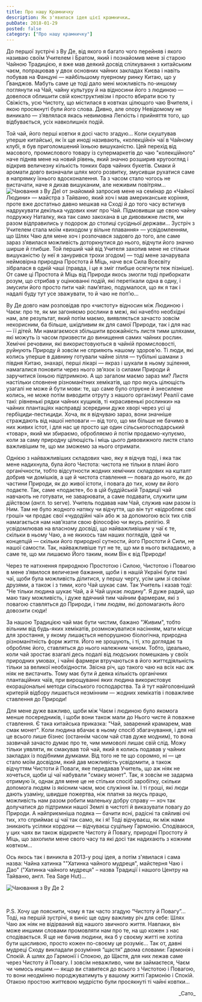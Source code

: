```yaml
---
title: Про нашу Крамничку
description: Як з'явилася ідея цієї крамнички…
pubDate: 2018-01-29
posted: false
category: ["Про нашу крамничку"]
---
```



До першої зустрічі з Ву Де, від якого я багато чого перейняв і якого називаю своїм Учителем і Братом, який і познайомив мене зі старою Чайною Традицією, я вже мав деякий досвід спілкування з китайським чаєм, попрацював у двох основних чайних закладах Києва і навіть побував на Фанцуні — найбільшому пуерному ринку Китаю, що у Ґванджов. Мабуть саме це тоді дало мені можливість по-иншому поглянути на Чай, чайну культуру й на відносини його з людиною — довелося облишити свій конструктивізм і просто вбирати всю ту Свіжість, усю Чистоту, що містилася в ковтках цілющого чаю Вчителя, і якою просякнуті були його слова. Дивно, але опору Невідомому не виникало — з’являлася якась невимовна Легкість і прийняття того, що відбувається, усіх навколишніх подій.

Той чай, його перші ковтки я досі часто згадую… Коли скуштував уперше китайські, як їх ще иноді називають, «колекційні» чаї в Чайному клубі, я був приголомшений їхньою вишуканістю. Цей перехід від масового, промислового товару із супермаркетів до чаю "колекційного" наче підняв мене на новий рівень, який значно розширив кругоогляд і відкрив величезну кількість тонких барв чайних букетів. Смаки й аромати довго визначали шлях мого розвитку, змусивши рухатися саме в напрямку їхнього вдосконалення. Та з часом стало чогось не вистачати, наче я дихав вишуканим, але неживим повітрям… <img class="float-right" src={Image1.src} alt="Чаювання з Ву Де" />І от знайомий запросив мене на семінар до «Чайної Людини» — майстра з Тайваню, який хоч і мав американське коріння, проте вже достатньо давно мешкав на Сході й до того часу встигнув надрукувати декілька чудових книг про Чай. Підмовивши ще свою чайну подружку Наталку, яка так само закохана в це дивовижне листя, ми разом відправились у подорож до столиці сусідньої держави… Зустріч з Учителем стала моїм «виходом у вільне плавання» — усвідомленням, що Шлях Чаю для мене хоч і розпочався задовго до того, але саме зараз з’явилася можливість доторкнутися до нього, відчути його значно ширше й глибше. Той перший чай від Учителя захопив мене не стільки вишуканістю (у неї я занурився трохи згодом) — тоді мене зачарувала неймовірна природна Простота й Міць, наче вся Сила Всесвіту зібралася в одній чаші (правда, і це я зміг глибше осягнути теж пізніше). От саме ці Простота й Міць від Природи якось змогли тоді приборкати розум, що стрибав у оцінюванні подій, які перетікали одна в одну, і змусили його просто пити чай: пам’ятаю, подумалося, що як я так і надалі буду тут усе зважувати, то й чаю не поп’ю…

Ву Де довго нам розповідав про «чистоту» відносин між Людиною і Чаєм: про те, як ми загоняємо рослини в межі, які начебто необхідні нам, але результат, який потім маємо, виявляється зачасто зовсім некорисним, ба більше, шкідливим як для самої Природи, так і для нас — її дітей. Ми намагаємося збільшити врожайність листя тими шляхами, які можуть із часом призвести до винищення самих чайних рослин. Хемічні речовини, які використовуються в чайній промисловості, руйнують Природу й зовсім не сприяють нашому здоров’ю. Ті люди, які колись уперше в давнину готували чайне зілля — тубільні шамани з півдня Китаю, знахарі, перші лікарі — якраз і шукали в ньому зцілення, намагалися поновити через нього зв’язок із силами Природи й заручитися їхньою підтримкою. А що загалом маємо зараз ми? Листя настільки сповнене різноманітних хемікатів, що про якусь цілющість узагалі не може й бути мови: те, що саме було отруєне й знесилене колись, не може потім виводити отруту з нашого організму! Реалії саме такі: рівненькі рядки чайних кущиків, ті «красивенькі рослинки» на чайних плантаціях насправді зсередини дуже хворі через усі ці гербіциди-пестициди. Хоча, як я відчуваю зараз, вони значніше страждають від нашої неповаги — від того, що ми більше не бачимо в них живих істот, і для нас це просто ще один сільськогосподарський «товар», який ми збираємо, обробляємо й потім продаємо-купуємо, коли за саму природну цілющість і міць цього дивовижного листя стало важливішим те, що ми зможемо за нього отримати.

Однією з найважливіших складових чаю, яку я відчув тоді, і яка так мене надихнула, була його Чистота: чистота не тільки в плані його органічности, тобто відсутности жодних хемічних складових на кшталт добрив чи домішків, а ще й чистота ставлення — повага до нього, як до частини Природи, як до живої істоти, і повага до тих, кому ви його подаєте. Так, саме «подаєте», бо в цій буддійській Традиції чай навчають не готувати, не заварювати, а саме подавати, служити цим дійством (_англ._ to serve). Учитель подавав нам Чай, служив нам разом із Ним. Там не було жодного натяку чи відчуття, що він тут «відробляє свої гроші» чи продає свої «чудодійні чаї» або ж за допомогою всіх тих слів намагається нам нав’язати свою філософію чи якусь релігію. Я усвідомлював на власному досвіді, що найважливішим у чаї є те, скільки в ньому Чаю, а не якихось там наших поглядів, ідей чи концепцій — скільки його природної сутности, його Простоти й Сили, не нашої самости. Так, найважливіше тут не те, що ми в нього вкладаємо, а саме те, що ми лишаємо Його таким, яким Він є від Природи!

Через те натхнення природною Простотою і Силою, Чистотою і Повагою в мене з’явилося величезне бажання, щоби і в нашій Україні були такі чаї, щоби була можливість ділитися, у першу чергу, усім цим зі своїми друзями, а також і з тими, кого Чай шукає сам. Так Учитель і казав тоді: "Не тільки людина шукає Чай, а й Чай шукає людину". Я дуже радий, що маю таку можливість, і дуже вдячний тим чайним фармерам, які з повагою ставляться до Природи, і тим людям, які допомагають його довозити сюди!

За нашою Традицією чай має бути чистим, бажано "Живим", тобто вільним від будь-яких хемікатів, розмножуватися насінням, мати місце для зростання, у якому лишається непорушною біологічна, природна різноманітність форм життя. Його не зрошують, і ті, хто доглядає та обробляє його, ставляться до нього належним чином. Тобто, ідеально, коли чай зростає взагалі десь подалі від людських помешкань у своїх природних умовах, і чайні фармери втручаються в його життєдіяльність тільки за великої необхідности. Звісна річ, що такого чаю на всіх нас аж ніяк не вистачить. Тому має бути й деяка кількість органічних плантаційних чаїв, при вирощуванні яких людина використовує екораціональні методи сільського господарства. Та й тут найголовніший критерій відбору лишається незмінним — жодних хемікатів і поважливе ставлення до Природи!

Для мене дуже важливо, щоби між Чаєм і людиною було якомога менше посередників, і щоби вони також мали до Нього чисте й поважне ставлення. Є така китайська приказка: "Чай, заварений крамарем, мав смак монет". Коли людина вбачає в ньому спосіб збагачування, і для неї це всього лише бізнес (останнім часом чай став дуже модним), то вона зазвичай зачасто думає про те, чим мимоволі лишає свій слід. Можу тільки уявляти, як смакував той чай, який я колись подавав у чайних закладах із подібними думками. Від того не те що соромно, ні — це стало моїм досвідом, який дав можливість усвідомити, а також відчуттям Чистоти й Поваги, яке передавав Учитель, що аж ніяк не хочеться, щоби ці чаї набували "смаку монет". Так, я зовсім не задарма отримую їх, однак для мене це не стільки спосіб заробітку, скільки допомога людям із якісним чаєм, моє служіння їм. І ті гроші, які люди дають узаміну, швидше пожертва, ніж платня за якусь працю, можливість нам разом робити маленьку добру справу — хоч так долучатися до підтримки нашої Землі в чистоті й виказувати повагу до Природи. А найприємніша подяка — бачити ясні, радісні та сяйливі очі тих, хто сприймає ці чаї так само, як і я! Тоді відчуваєш, як між нами зникають усіляки кордони — відчуваєш суцільну Гармонію. Сподіваюся, у цих чаях ви також відкриєте Чистоту й Повагу, природні Простоту й Міць, що захопили мене свого часу та які досі так надихають з кожним ковтком…

Ось якось так і виникла в 2013-у році ідея, а потім з'явилася і сама назва: Чайна хатинка ""Хатинка чайного мудреця", майстерня Чаю і Дао" ("Хатинка чайного мудреця" – назва Традиції і нашого Центру на Тайваню, англ. Tea Sage Hut)...

<img class="align-center" src={Image2.src} alt="Чаювання з Ву Де 2" />

<p>&nbsp;</p>
P.S. Хочу ще пояснити, чому я так часто згадую “Чистоту й Повагу”... Тоді, на першій зустрічі, я виніс ще одну важливу річ для себе: Шлях Чаю аж ніяк не відірваний від нашого звичного життя. Навпаки, він може иншими словами промовляти нам про те, на що кожен з нас сподівається. Я ще не бачив людини, яка б у своєму житті не хотіла бути щасливою, просто кожен по-своєму це розуміє… Так от, давні мудреці Сходу викладали розуміння “щастя” двома словами: Гармонія і Спокій. А шлях до Гармонії і Спокою, до Щастя, для них лежав саме через Чистоту й Повагу. І зовсім неважливо, чим ви займаєтеся, Чаєм чи чимось иншим — якщо ви ставитеся до всього з Чистотою і Повагою, то вони неодмінно породжуватимуть у вашому житті Гармонію і Спокій. Отакою простою життєвою мудрістю були просякнуті ті чайні ковтки...

<p align="right">_Сато_</p>